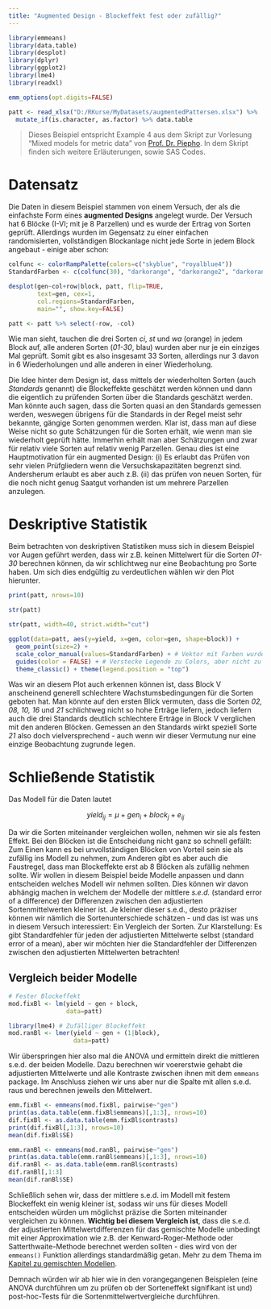 ```yaml
---
title: "Augmented Design - Blockeffekt fest oder zufällig?"
---
```

```r
library(emmeans)
library(data.table)
library(desplot)
library(dplyr)
library(ggplot2)
library(lme4)
library(readxl)

emm_options(opt.digits=FALSE)

patt <- read_xlsx("D:/RKurse/MyDatasets/augmentedPattersen.xlsx") %>%
  mutate_if(is.character, as.factor) %>% data.table
```

> Dieses Beispiel entspricht Example 4 aus dem Skript zur Vorlesung "Mixed models for metric data" von [Prof. Dr. Piepho](https://biostatistik.uni-hohenheim.de/en/116899/hans-peter-piepho-en). In dem Skript finden sich weitere Erläuterungen, sowie SAS Codes.

# Datensatz
Die Daten in diesem Beispiel stammen von einem Versuch, der als die einfachste Form eines **augmented Designs** angelegt wurde. Der Versuch hat 6 Blöcke (I-VI; mit je 8 Parzellen) und es wurde der Ertrag von Sorten geprüft. Allerdings wurden im Gegensatz zu einer einfachen randomisierten, vollständigen Blockanlage nicht jede Sorte in jedem Block angebaut - einige aber schon:

```r
colfunc <- colorRampPalette(colors=c("skyblue", "royalblue4"))
StandardFarben <- c(colfunc(30), "darkorange", "darkorange2", "darkorange3")

desplot(gen~col+row|block, patt, flip=TRUE,
        text=gen, cex=1,
        col.regions=StandardFarben,
        main="", show.key=FALSE)

patt <- patt %>% select(-row, -col)
```

Wie man sieht, tauchen die drei Sorten *ci*, *st* und *wa* (orange) in jedem Block auf, alle anderen Sorten (*01-30*, blau) wurden aber nur je ein einziges Mal geprüft. Somit gibt es also insgesamt 33 Sorten, allerdings nur 3 davon in 6 Wiederholungen und alle anderen in einer Wiederholung. 

Die Idee hinter dem Design ist, dass mittels der wiederholten Sorten (auch *Standards* genannt) die Blockeffekte geschätzt werden können und dann die eigentlich zu prüfenden Sorten über die Standards geschätzt werden. Man könnte auch sagen, dass die Sorten quasi an den Standards gemessen werden, weswegen übrigens für die Standards in der Regel meist sehr bekannte, gängige Sorten genommen werden. Klar ist, dass man auf diese Weise nicht so gute Schätzungen für die Sorten erhält, wie wenn man sie wiederholt geprüft hätte. Immerhin erhält man aber Schätzungen und zwar für relativ viele Sorten auf relativ wenig Parzellen. Genau dies ist eine Hauptmotivation für ein augmented Design: (i) Es erlaubt das Prüfen von sehr vielen Prüfgliedern wenn die Versuchskapazitäten begrenzt sind. Andersherum erlaubt es aber auch z.B. (ii) das prüfen von neuen Sorten, für die noch nicht genug Saatgut vorhanden ist um mehrere Parzellen anzulegen.

# Deskriptive Statistik
Beim betrachten von deskriptiven Statistiken muss sich in diesem Beispiel vor Augen geführt werden, dass wir z.B. keinen Mittelwert für die Sorten *01-30* berechnen können, da wir schlichtweg nur eine Beobachtung pro Sorte haben. Um sich dies endgültig zu verdeutlichen wählen wir den Plot hierunter. 

<div class = "row"> <div class = "col-md-6">
```r
print(patt, nrows=10)
```
</div> <div class = "col-md-6">
```r
str(patt)
```
```r
str(patt, width=40, strict.width="cut")
```
</div> </div>

```r
ggplot(data=patt, aes(y=yield, x=gen, color=gen, shape=block)) +
  geom_point(size=2) +
  scale_color_manual(values=StandardFarben) + # Vektor mit Farben wurde vorher definiert
  guides(color = FALSE) + # Verstecke Legende zu Colors, aber nicht zu Shapes
  theme_classic() + theme(legend.position = "top")
```

Was wir an diesem Plot auch erkennen können ist, dass  Block V anscheinend generell schlechtere Wachstumsbedingungen für die Sorten geboten hat. Man könnte auf den ersten Blick vermuten, dass die Sorten *02, 08, 10, 16* und *21* schlichtweg nicht so hohe Erträge liefern, jedoch liefern auch die drei Standards deutlich schlechtere Erträge in Block V verglichen mit den anderen Blöcken. Gemessen an den Standards wirkt speziell Sorte *21* also doch vielversprechend - auch wenn wir dieser Vermutung nur eine einzige Beobachtung zugrunde legen.

# Schließende Statistik
Das Modell für die Daten lautet

$$ yield_{ij} = \mu + gen_i + block_j + e_{ij} $$

Da wir die Sorten miteinander vergleichen wollen, nehmen wir sie als festen Effekt. Bei den Blöcken ist die Entscheidung nicht ganz so schnell gefällt: Zum Einen kann es bei unvollständigen Blöcken von Vorteil sein sie als zufällig ins Modell zu nehmen, zum Anderen gibt es aber auch die Faustregel, dass man Blockeffekte erst ab 8 Blöcken als zufällig nehmen sollte. Wir wollen in diesem Beispiel beide Modelle anpassen und dann entscheiden welches Modell wir nehmen sollten. Dies können wir davon abhängig machen in welchem der Modelle der mittlere *s.e.d.* (standard error of a difference) der Differenzen zwischen den adjustierten Sortenmittelwerten kleiner ist. Je kleiner dieser s.e.d., desto präziser können wir nämlich die Sortenunterschiede schätzen - und das ist was uns in diesem Versuch interessiert: Ein Vergleich der Sorten. Zur Klarstellung: Es gibt Standardfehler für jeden der adjustierten Mittelwerte selbst (standard error of a mean), aber wir möchten hier die Standardfehler der Differenzen zwischen den adjustierten Mittelwerten betrachten!

## Vergleich beider Modelle

<div class = "row"> <div class = "col-md-6">
```r
# Fester Blockeffekt
mod.fixBl <- lm(yield ~ gen + block, 
                data=patt)
```
</div> <div class = "col-md-6">
```r
library(lme4) # Zufälliger Blockeffekt
mod.ranBl <- lmer(yield ~ gen + (1|block), 
                  data=patt)
```
</div> </div>

Wir überspringen hier also mal die ANOVA und ermitteln direkt die mittleren s.e.d. der beiden Modelle. Dazu berechnen wir voererstwie gehabt die adjustierten Mittelwerte und alle Kontraste zwischen ihnen mit dem `emmeans` package. Im Anschluss ziehen wir uns aber nur die Spalte mit allen s.e.d. raus und berechnen jeweils den Mittelwert.

<div class = "row"> <div class = "col-md-6">
```r
emm.fixBl <- emmeans(mod.fixBl, pairwise~"gen")
print(as.data.table(emm.fixBl$emmeans)[,1:3], nrows=10)
dif.fixBl <- as.data.table(emm.fixBl$contrasts)
print(dif.fixBl[,1:3], nrows=10)
mean(dif.fixBl$SE)
```
</div> <div class = "col-md-6">
```r
emm.ranBl <- emmeans(mod.ranBl, pairwise~"gen")
print(as.data.table(emm.ranBl$emmeans)[,1:3], nrows=10)
dif.ranBl <- as.data.table(emm.ranBl$contrasts)
dif.ranBl[,1:3]
mean(dif.ranBl$SE)
```
</div> </div>

Schließlich sehen wir, dass der mittlere s.e.d. im Modell mit festem Blockeffekt ein wenig kleiner ist, sodass wir uns für dieses Modell entscheiden würden um möglichst präzise die Sorten miteinander vergleichen zu können. **Wichtig bei diesem Vergleich ist**, dass die s.e.d. der adjustierten Mittelwertdifferenzen für das gemischte Modelle unbedingt mit einer Approximation wie z.B. der Kenward-Roger-Methode oder Satterthwaite-Methode berechnet werden sollten - dies wird von der `emmeans()` Funktion allerdings standardmäßig getan. Mehr zu dem Thema im [Kapitel zu gemischten Modellen](stat_gemischtemodelle.html).

Demnach würden wir ab hier wie in den vorangegangenen Beispielen (eine ANOVA durchführen um zu prüfen ob der Sorteneffekt signifikant ist und) post-hoc-Tests für die Sortenmittelwertvergleiche durchführen.